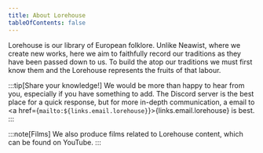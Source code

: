 ```yaml
---
title: About Lorehouse
tableOfContents: false
---
```



Lorehouse is our library of European folklore. Unlike Neawist, where we create
new works, here we aim to faithfully record our traditions as they have been
passed down to us. To build the atop our traditions we must first know them and
the Lorehouse represents the fruits of that labour.

:::tip[Share your knowledge!]
We would be more than happy to hear from you, especially if you have something to add. 
The <XLink href={links.discord.lorehouse}>Discord server</XLink> is the best 
place for a quick response, but for more in-depth communication, a email to
<a href={`mailto:${links.email.lorehouse}`}>{links.email.lorehouse}</a> is best.
:::

:::note[Films]
We also produce films related to Lorehouse content, which can be found 
on <XLink href={links.youtube.lorehouse}>YouTube</XLink>.
:::